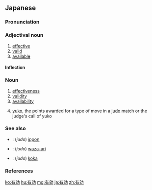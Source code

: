 {{also|有效}}
==Japanese==
{{ja-kanjitab|ゆう|こう|yomi=on}}

===Pronunciation===
{{ja-pron|acc=0|acc_ref=<ref>{{R:Kenkyusha JEL Pocket}}</ref>|ゆうこう}}

===Adjectival noun===
{{ja-adj|infl=na|ゆうこう|kyu=有效}}

# [[effective]]
# [[valid]]
# [[available]]

====Inflection====
{{ja-na|ゆうこう}}

===Noun===
{{ja-noun|ゆうこう|kyu=有效}}

# [[effectiveness]]
# [[validity]]
# [[availability]]
# {{lb|ja|judo|sort=ゆうこう}} [[yuko]], the points awarded for a type of move in a [[judo]] match or the judge's call of yuko

===See also===
* {{ja-r|一本|いっぽん}}: (''judo'') [[ippon]]
* {{ja-r|技あり|わざ-あり}}: (''judo'') [[waza-ari]]
* {{ja-r|効果|こうか}}: (''judo'') [[koka]]

===References===
<references />

[[ko:有効]]
[[hu:有効]]
[[mg:有効]]
[[ja:有効]]
[[zh:有効]]